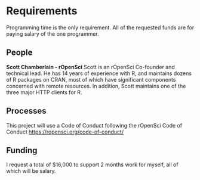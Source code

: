 # Requirements
<!-- 
An idea of what is required to make the project actually happen
-->

Programming time is the only requirement. All of the requested funds are for paying salary of the one programmer.

## People
<!--
Who needs to be involved, what's the proposed structure, what will it take to get their involvement?
-->

**Scott Chamberlain - rOpenSci** Scott is an rOpenSci Co-founder and technical lead. He has 14 years of experience with R, and maintains dozens of R packages on CRAN, most of which have significant components concerned with remote resources. In addition, Scott maintains one of the three major HTTP clients for R. 


## Processes
<!-- 
What processes need to be put in place e.g. codes of conduct, regular ISC meetings, handover to the community at large?
-->

This project will use a Code of Conduct following the rOpenSci Code of Conduct <https://ropensci.org/code-of-conduct/>

<!-- ## Tools & Tech -->
<!--
What is going to be needed to deliver this project? 

Will cloud computing be used - if yes are there are necessary components that will be deciding factors between providers?

Are there tools or tech that don't exist that will be produced to facilitate the project?
-->

## Funding
<!-- 
[TO DO] THE GUIDANCE IS PRETTY UNCLEAR, ESP IN LIGHT OF GABOR'S PROPOSAL VS AWARD SIZE

-->

I request a total of $16,000 to support 2 months work for myself, all of which will be salary. 

<!-- ## Summary -->
<!--
A summary of the requirements that contextualises the costs
-->

